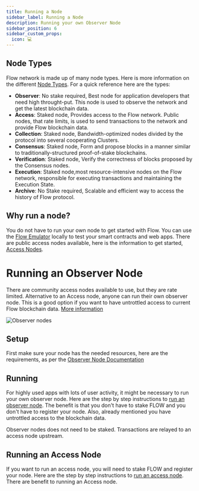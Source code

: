 ```yaml
---
title: Running a Node
sidebar_label: Running a Node
description: Running your own Observer Node
sidebar_position: 6
sidebar_custom_props:
  icon: 💻
---
```


## Node Types
Flow network is made up of many node types. Here is more information on the different [Node Types](../../concepts/nodes/node-operation/node-roles#collection). For a quick reference here are the types:
 - **Observer**: No stake required, Best node for application developers that need high throught-put. This node is used to observe the network and get the latest blockchain data.
 - **Access**: Staked node, Provides access to the Flow network. Public nodes, that rate limits, is used to send transactions to the network and provide Flow blockchain data.
 - **Collection**: Staked node, Bandwidth-optimized nodes divided by the protocol into several cooperating Clusters. 
 - **Consensus**: Staked node, Form and propose blocks in a manner similar to traditionally-structured proof-of-stake blockchains.
 - **Verification**: Staked node, Verify the correctness of blocks proposed by the Consensus nodes.
 - **Execution**: Staked node,most resource-intensive nodes on the Flow network, responsible for executing transactions and maintaining the Execution State.
 - **Archive**: No Stake required, Scalable and efficient way to access the history of Flow protocol.

## Why run a node?

You do not have to run your own node to get started with Flow. You can use the [Flow Emulator](../tools/toolchains/emulator) locally to test your smart contracts and web apps. There are public access nodes available, here is the information to get started, [Access Nodes](../../concepts/nodes/access-api).


# Running an Observer Node

There are community access nodes available to use, but they are rate limited. Alternative to an Access node, anyone can run their own observer node. This is a good option if you want to have untrottled access to current Flow blockchain data. [More information](../../concepts/nodes#which-node-should-you-run)

![Observer nodes](observer-node-arch.png)


## Setup

First make sure your node has the needed resources, here are the requirements, as per the [Observer Node Documentation](../building-on-flow/nodes/node-operation/observer-node#running-an-observer-node) 

## Running

For highly used apps with lots of user activity, it might be necessary to run your own observer node. Here are the step by step instructions to [run an observer node](../building-on-flow/nodes/node-operation/observer-node#steps-to-run-an-observer-node). The benefit is that you don't have to stake FLOW and you don't have to register your node. Also, already mentioned you have untrottled access to the blockchain data.


<Callout type="info">
Observer nodes does not need to be staked. Transactions are relayed to an access node upstream.
</Callout>

## Running an Access Node

If you want to run an access node, you will need to stake FLOW and register your node. Here are the step by step instructions to [run an access node](../../concepts/nodes/node-operation/access-node-setup). There are benefit to running an Access node.

